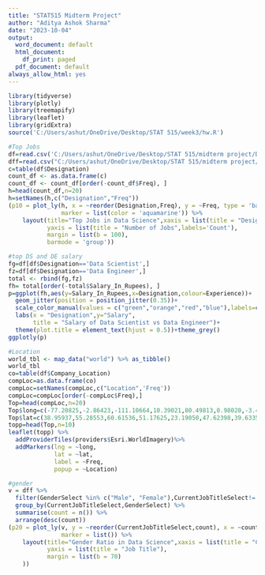 ---
title: "STAT515 Midterm Project"
author: "Aditya Ashok Sharma"
date: "2023-10-04"
output:
  word_document: default
  html_document:
    df_print: paged
  pdf_document: default
always_allow_html: yes
---

```{r}
library(tidyverse)
library(plotly)
library(treemapify)
library(leaflet)
library(gridExtra)
source('C:/Users/ashut/OneDrive/Desktop/STAT 515/week3/hw.R')
```

```{r}
#Top Jobs
df=read.csv('C:/Users/ashut/OneDrive/Desktop/STAT 515/midterm project/Data_Science_Fields_Salary_Categorization.csv')
dff=read.csv("C:/Users/ashut/OneDrive/Desktop/STAT 515/midterm project/multipleChoiceResponses.csv")
c=table(df$Designation)
count_df <- as.data.frame(c)
count_df <- count_df[order(-count_df$Freq), ] 
h=head(count_df,n=20)
h=setNames(h,c("Designation","Freq"))
(p10 = plot_ly(h, x = ~reorder(Designation,Freq), y = ~Freq, type = 'bar',stroke = I('black'), 
               marker = list(color = 'aquamarine')) %>% 
    layout(title="Top Jobs in Data Science",xaxis = list(title = "Designation", tickangle = -45,labels='Designation'),
           yaxis = list(title = "Number of Jobs",labels='Count'),
           margin = list(b = 100),
           barmode = 'group'))
```
```{r}
#top DS and DE salary
fg=df[df$Designation=='Data Scientist',]
fz=df[df$Designation=='Data Engineer',]
total <- rbind(fg,fz)
fh= total[order(-total$Salary_In_Rupees), ] 
p=ggplot(fh,aes(y=Salary_In_Rupees,x=Designation,colour=Experience))+
  geom_jitter(position = position_jitter(0.35))+
  scale_color_manual(values = c("green","orange","red","blue"),labels=c("Entry Level","Executive Level","Mid Intermediate","Senior Executive"))+
  labs(x = "Designation",y="Salary",
       title = "Salary of Data Scientist vs Data Engineer")+
  theme(plot.title = element_text(hjust = 0.5))+theme_grey()
ggplotly(p)
```
```{r}
#Location
world_tbl <- map_data("world") %>% as_tibble()
world_tbl
co=table(df$Company_Location)
compLoc=as.data.frame(co)
compLoc=setNames(compLoc,c("Location",'Freq'))
compLoc=compLoc[order(-compLoc$Freq),]
Top=head(compLoc,n=20)
Top$long=c(-77.20825,-2.86423,-111.10664,10.39021,80.49813,0.98020,-3.43107,22.11486,138.70937,14.06348,5.62164,18.60439,-8.05365,53.92783,135.29570,-56.17168,10.14564,6.11432,-102.92028,68.31736)
Top$lat=c(38.95937,55.28553,60.61536,51.17625,23.19050,47.62398,39.63351,39.53031,36.86362,47.59883,52.16620,54.45918,41.26529,23.89721,-24.63998,-8.25338,55.51703,49.62201,24.27850,29.48726)
topp=head(Top,n=10)
leaflet(topp) %>% 
  addProviderTiles(providers$Esri.WorldImagery)%>%
  addMarkers(lng = ~long,
             lat = ~lat,
             label = ~Freq,
             popup = ~Location)
```
```{r}
#gender
v = dff %>%
  filter(GenderSelect %in% c("Male", "Female"),CurrentJobTitleSelect!='') %>%
  group_by(CurrentJobTitleSelect,GenderSelect) %>% 
  summarise(count = n()) %>%
  arrange(desc(count))
(p20 = plot_ly(v, y = ~reorder(CurrentJobTitleSelect,count), x = ~count,split = ~GenderSelect, type = 'bar',stroke = I('black'), 
               marker = list()) %>% 
    layout(title="Gender Ratio in Data Science",xaxis = list(title = "Count"),
           yaxis = list(title = "Job Title"),
           margin = list(b = 70)
    ))
```

